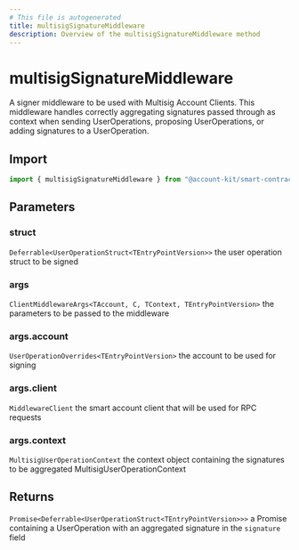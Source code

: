 ```yaml
---
# This file is autogenerated
title: multisigSignatureMiddleware
description: Overview of the multisigSignatureMiddleware method
---
```


# multisigSignatureMiddleware

A signer middleware to be used with Multisig Account Clients.
This middleware handles correctly aggregating signatures passed through
as context when sending UserOperations, proposing UserOperations, or adding signatures to a UserOperation.

## Import

```ts
import { multisigSignatureMiddleware } from "@account-kit/smart-contracts";
```

## Parameters

### struct

`Deferrable<UserOperationStruct<TEntryPointVersion>>`
the user operation struct to be signed

### args

`ClientMiddlewareArgs<TAccount, C, TContext, TEntryPointVersion>`
the parameters to be passed to the middleware

### args.account

`UserOperationOverrides<TEntryPointVersion>`
the account to be used for signing

### args.client

`MiddlewareClient`
the smart account client that will be used for RPC requests

### args.context

`MultisigUserOperationContext`
the context object containing the signatures to be aggregated MultisigUserOperationContext

## Returns

`Promise<Deferrable<UserOperationStruct<TEntryPointVersion>>>`
a Promise containing a UserOperation with an aggregated signature in the `signature` field
